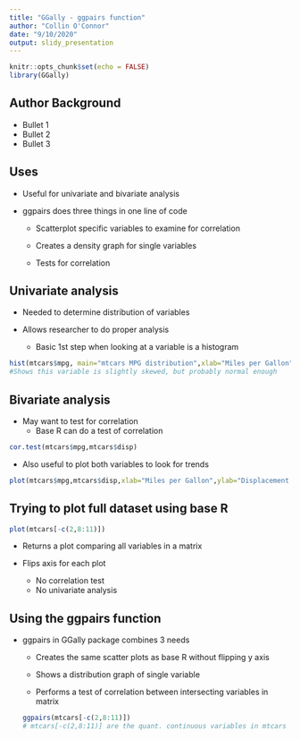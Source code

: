 ```yaml
---
title: "GGally - ggpairs function"
author: "Collin O'Connor"
date: "9/10/2020"
output: slidy_presentation
---
```


```r
knitr::opts_chunk$set(echo = FALSE)
library(GGally)
```

## Author Background

- Bullet 1
- Bullet 2
- Bullet 3

## Uses
* Useful for univariate and bivariate analysis

* ggpairs does three things in one line of code
  * Scatterplot specific variables to examine for correlation

  * Creates a density graph for single variables

  * Tests for correlation

## Univariate analysis
* Needed to determine distribution of variables

* Allows researcher to do proper analysis

  * Basic 1st step when looking at a variable is a histogram
  
```r
hist(mtcars$mpg, main="mtcars MPG distribution",xlab="Miles per Gallon")
#Shows this variable is slightly skewed, but probably normal enough
```


## Bivariate analysis
* May want to test for correlation 
  * Base R can do a test of correlation
  
```r
cor.test(mtcars$mpg,mtcars$disp)
```
* Also useful to plot both variables to look for trends
```r
plot(mtcars$mpg,mtcars$disp,xlab="Miles per Gallon",ylab="Displacement (cu.in.)",main="Relating MPG to Displacement in mtcars dataset")
```

## Trying to plot full dataset using base R
```r
plot(mtcars[-c(2,8:11)])
```

* Returns a plot comparing all variables in a matrix

* Flips axis for each plot
  * No correlation test
  * No univariate analysis


## Using the ggpairs function
* ggpairs in GGally package combines 3 needs

  * Creates the same scatter plots as base R without flipping y axis
  
  * Shows a distribution graph of single variable
  
  * Performs a test of correlation between intersecting variables in matrix
```r
ggpairs(mtcars[-c(2,8:11)])
# mtcars[-c(2,8:11)] are the quant. continuous variables in mtcars
```


